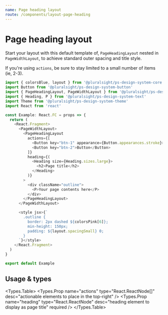 ```yaml
---
name: Page heading layout
route: /components/layout-page-heading
---
```



# Page heading layout

Start your layout with this default template of, `PageHeadingLayout` nested in
`PageWidthLayout`, to achieve standard outer spacing and title style.

If you're using `actions`, be sure to stay limited to a small number of
items (ie, 2-3).

```typescript
import { colorsBlue, layout } from '@pluralsight/ps-design-system-core'
import Button from '@pluralsight/ps-design-system-button'
import { PageHeadingLayout, PageWidthLayout } from '@pluralsight/ps-design-system-layout'
import { Heading, P } from '@pluralsight/ps-design-system-text'
import Theme from '@pluralsight/ps-design-system-theme'
import React from 'react'

const Example: React.FC = props => {
  return (
    <React.Fragment>
      <PageWidthLayout>
        <PageHeadingLayout
          actions={[
            <Button key="btn-1" appearance={Button.appearances.stroke}>Button</Button>,
            <Button key="btn-2">Button</Button>
          ]}
          heading={(
            <Heading size={Heading.sizes.large}>
              <h2>Page title</h2>
            </Heading>
          )}
        >
          <div className="outline">
            <P>Your page contents here</P>
          </div>
        </PageHeadingLayout>
      </PageWidthLayout>

      <style jsx>{`
        .outline {
          border: 2px dashed ${colorsPink[6]};
          min-height: 150px;
          padding: ${layout.spacingSmall} 0;
        }
      `}</style>
    </React.Fragment>
  )
}

export default Example
```

## Usage & types

<Usage
  install="npm install @pluralsight/ps-design-system-layout"
  import="import { PageHeadingLayout } from '@pluralsight/ps-design-system-layout"
  packageName="layout"
/>

<Types.Table>
  <Types.Prop
    name="actions"
    type="React.ReactNode[]"
    desc="actionable elements to place in the top-right"
  />
  <Types.Prop
    name="heading"
    type="React.ReactNode"
    desc="heading element to display as page title"
    required
  />
</Types.Table>
